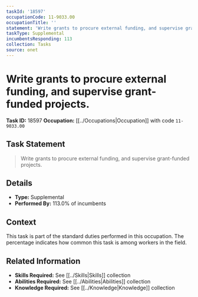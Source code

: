 ```yaml
---
taskId: '18597'
occupationCode: 11-9033.00
occupationTitle: ''
statement: 'Write grants to procure external funding, and supervise grant-funded projects.'
taskType: Supplemental
incumbentsResponding: 113
collection: Tasks
source: onet
---
```

# Write grants to procure external funding, and supervise grant-funded projects.

**Task ID:** 18597
**Occupation:** [[../Occupations|Occupation]] with code `11-9033.00`

## Task Statement

> Write grants to procure external funding, and supervise grant-funded projects.

## Details

- **Type:** Supplemental
- **Performed By:** 113.0% of incumbents

## Context

This task is part of the standard duties performed in this occupation. The percentage indicates how common this task is among workers in the field.

## Related Information

- **Skills Required:** See [[../Skills|Skills]] collection
- **Abilities Required:** See [[../Abilities|Abilities]] collection
- **Knowledge Required:** See [[../Knowledge|Knowledge]] collection
